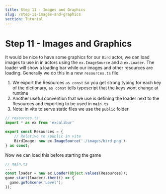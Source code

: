 ```yaml
---
title: Step 11 - Images and Graphics
slug: /step-11-images-and-graphics
section: Tutorial
---
```



# Step 11 - Images and Graphics

It would be nice to have some graphics for our `Bird` actor, we can load images to use in in actors using the `ex.ImageSource` and a `ex.Loader`. The loader will show a loading bar while our images and other resources are loading. Generally we do this in a new `resources.ts` file.

1. We export the Resources `as const` so you get strong typing for each key of the dictionary, `as const` tells typescript that the keys wont change at runtime
2. Another useful convention that we use is defining the loader next to the Resources and exporting to be used in `main.ts`
3. Note: in vite to serve static files we use the `public` folder


```typescript
// resources.ts
import * as ex from 'excalibur'

export const Resources = {
    // Relative to /public in vite
    BirdImage: new ex.ImageSource('./images/bird.png')
} as const;
```

Now we can load this before starting the game

```typescript
// main.ts
...
const loader = new ex.Loader(Object.values(Resources));
game.start(loader).then(() => {
  game.goToScene('Level');
});
```
